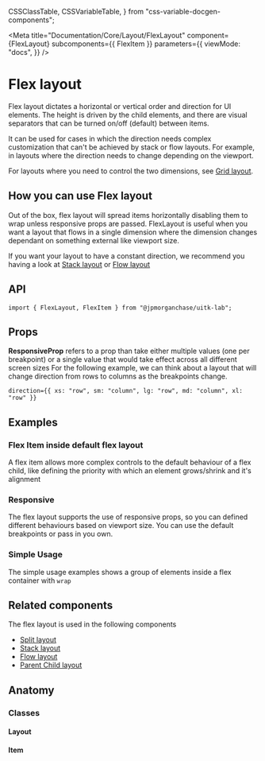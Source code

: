   CSSClassTable,
  CSSVariableTable,
} from "css-variable-docgen-components";

<Meta
  title="Documentation/Core/Layout/FlexLayout"
  component={FlexLayout}
  subcomponents={{ FlexItem }}
  parameters={{
    viewMode: "docs",
  }}
/>

# Flex layout

Flex layout dictates a horizontal or vertical order and direction for UI elements.
The height is driven by the child elements, and there are visual separators that can be turned on/off (default) between items.

It can be used for cases in which the direction needs complex customization that can't be achieved by stack or flow layouts.
For example, in layouts where the direction needs to change depending on the viewport.

For layouts where you need to control the two dimensions, see [Grid layout](?path=/docs/layout-docs-lab-gridlayout--page).

<Canvas>
  <Story id="core-layout-flexlayout--default-flex-layout" />
</Canvas>

## How you can use Flex layout

Out of the box, flex layout will spread items horizontally disabling them to wrap unless responsive props are passed.
FlexLayout is useful when you want a layout that flows in a single dimension where the dimension changes dependant on something external like viewport size.

If you want your layout to have a constant direction, we recommend you having a look at [Stack layout](?path=/docs/layout-docs-lab-stacklayout--page) or [Flow layout](?path=/docs/layout-docs-lab-flowlayout--page)

## API

```
import { FlexLayout, FlexItem } from "@jpmorganchase/uitk-lab";
```

## Props

**ResponsiveProp** refers to a prop than take either multiple values (one per breakpoint) or a single value that would take effect across all different screen sizes
For the following example, we can think about a layout that will change direction from rows to columns as the breakpoints change.

```
direction={{ xs: "row", sm: "column", lg: "row", md: "column", xl: "row" }}
```

<ArgsTable of={FlexLayout} />

## Examples

### Flex Item inside default flex layout

A flex item allows more complex controls to the default behaviour of a flex child, like defining the priority with which an element grows/shrink and it's alignment

<Canvas>
  <Story id="core-layout-flexlayout-flexitem--flex-item-wrapper" />
</Canvas>

### Responsive

The flex layout supports the use of responsive props, so you can defined different behaviours based on viewport size.
You can use the default breakpoints or pass in you own.

<Canvas>
  <Story id="core-layout-flexlayout--toolkit-flex-layout-responsive" />
</Canvas>

### Simple Usage

The simple usage examples shows a group of elements inside a flex container with `wrap`

<Canvas>
  <Story id="core-layout-flexlayout--flex-layout-simple-usage" />
</Canvas>

## Related components

The flex layout is used in the following components

- [Split layout](?path=/docs/layout-docs-lab-splitlayout--page)
- [Stack layout](?path=/docs/layout-docs-core-stacklayout--page)
- [Flow layout](?path=/docs/layout-docs-core-flowlayout--page)
- [Parent Child layout](?path=/docs/layout-docs-lab-parentchildlayout--page)

## Anatomy

<Canvas>
  <ComponentAnatomy showControls={false}>
    <FlexLayout style={{ border: "dashed 1px black", padding: "1rem" }}>
      <FlexItem style={{ border: "dashed 1px black", padding: "1rem" }} />
    </FlexLayout>
  </ComponentAnatomy>
</Canvas>

### Classes

#### Layout

<CSSClassTable of={FlexLayout} />

#### Item

<CSSClassTable of={FlexItem} />

